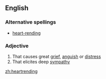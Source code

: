 ==English==

===Alternative spellings===
*[[heart-rending]]

===Adjective===
{{en-adj}}

# That causes great [[grief]], [[anguish]] or [[distress]]
# That elicites deep [[sympathy]]

[[zh:heartrending]]